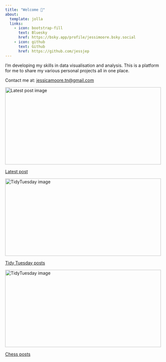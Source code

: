 ```yaml
---
title: "Welcome 👋"
about:
  template: jolla
  links:
    - icon: bootstrap-fill
      text: Bluesky
      href: https://bsky.app/profile/jessimoore.bsky.social
    - icon: github
      text: Github
      href: https://github.com/jessjep
---
```


I'm developing my skills in data visualisation and analysis. This is a platform for me to share my various personal projects all in one place.

Contact me at: [jessicamoore.tn\@gmail.com](mailto:jessicamoore.tn@gmail.com)

::::::::::::::: grid
:::::: {.g-col-12 .g-col-md-4}
::::: card
:::: {.card-body .d-flex .flex-column}
```{=html}
<img src="posts/tidy_tues/fide_ratings/fide_ratings.png" alt="Latest post image" class="card-img-top" style="width: 100%; height: 250px; object-fit: cover; overflow: hidden;
  object-position: top right;"/>
```

::: {style="margin-top: auto;"}
<a href="posts/tidy_tues/fide_ratings/fide_ratings.qmd" class="card-link">Latest post</a>
:::
::::
:::::
::::::

:::::: {.g-col-12 .g-col-md-4}
::::: card
:::: {.card-body .d-flex .flex-column}
```{=html}
<img src="posts/tidy_tues/palmtrees/palms.png" alt="TidyTuesday image" class="card-img-top" style="width: 100%; height: 250px; object-fit: cover;overflow: hidden;
  object-position: top center;"/>
```

::: {style="margin-top: auto;"}
<a href="tidy_tues.qmd" class="card-link">Tidy Tuesday posts</a>
:::
::::
:::::
::::::

:::::: {.g-col-12 .g-col-md-4}
::::: card
:::: {.card-body .d-flex .flex-column}
```{=html}
<img src="posts/chess_posts/Chess Federations/final_copy.png" alt="TidyTuesday image" class="card-img-top" style="width: 100%; height: 250px; object-fit: cover;overflow: hidden;
  object-position: top left;"/>
```

::: {style="margin-top: auto;"}
<a href="chess_posts.qmd" class="card-link">Chess posts</a>
:::
::::
:::::
::::::
:::::::::::::::
